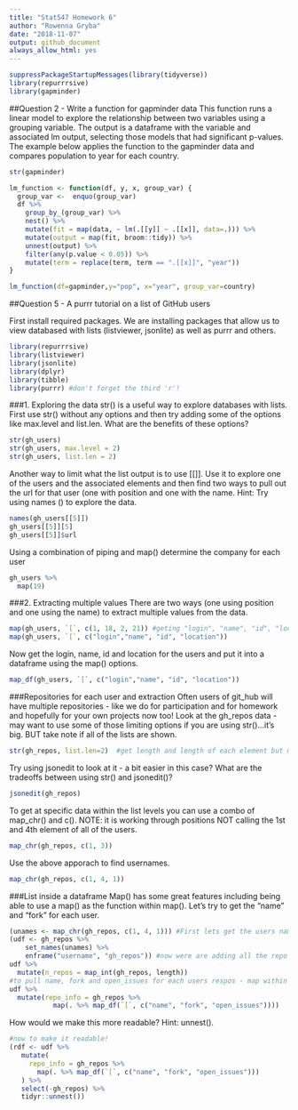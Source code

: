```yaml
---
title: "Stat547 Homework 6"
author: "Rowenna Gryba"
date: "2018-11-07"
output: github_document
always_allow_html: yes
---
```

  
```r
suppressPackageStartupMessages(library(tidyverse))
library(repurrrsive)
library(gapminder)
```

##Question 2 - Write a function for gapminder data
This function runs a linear model to explore the relationship between two variables using a grouping variable. The output is a dataframe with the variable and associated lm output, selecting those models that had significant p-values.
The example below applies the function to the gapminder data and compares population to year for each country.

```r
str(gapminder)

lm_function <- function(df, y, x, group_var) {
  group_var <-  enquo(group_var)
  df %>%
    group_by_(group_var) %>%
    nest() %>%
    mutate(fit = map(data, ~ lm(.[[y]] ~ .[[x]], data=.))) %>%
    mutate(output = map(fit, broom::tidy)) %>%
    unnest(output) %>%
    filter(any(p.value < 0.05)) %>%
    mutate(term = replace(term, term == ".[[x]]", "year"))
}

lm_function(df=gapminder,y="pop", x="year", group_var=country)
```

##Question 5 - A purrr tutorial on a list of GitHub users

First install required packages. We are installing packages that allow us to view databased with lists (listviewer, jsonlite) as well as purrr and others.
```r
library(repurrrsive)
library(listviewer)
library(jsonlite)
library(dplyr)
library(tibble)
library(purrr) #don't forget the third 'r'!
```

###1. Exploring the data
str() is a useful way to explore databases with lists. First use str() without any options and then try adding some of the options like max.level and list.len. What are the benefits of these options?
```r
str(gh_users) 
str(gh_users, max.level = 2) 
str(gh_users, list.len = 2)
```

Another way to limit what the list output is to use [[]]. Use it to explore one of the users and the associated elements and then find two ways to pull out the url for that user (one with position and one with the name. Hint: Try using names () to explore the data.
```r
names(gh_users[[5]])
gh_users[[5]][5]
gh_users[[5]]$url
```

Using a combination of piping and map() determine the company for each user
```r
gh_users %>% 
  map(19)
```

###2. Extracting multiple values
There are two ways (one using position and one using the name) to extract multiple values from the data.
```r
map(gh_users, `[`, c(1, 18, 2, 21)) #geting "login", "name", "id", "location" by position
map(gh_users, `[`, c("login","name", "id", "location"))
```

Now get the login, name, id and location for the users and put it into a dataframe using the map() options.
```r
map_df(gh_users, `[`, c("login","name", "id", "location"))
```

###Repositories for each user and extraction
Often users of git_hub will have multiple repositories - like we do for participation and for homework and hopefully for your own projects now too!
Look at the gh_repos data - may want to use some of those limiting options if you are using str()...it's big. BUT take note if all of the lists are shown.
```r
str(gh_repos, list.len=2)  #get length and length of each element but missing some of the lists
```

Try using jsonedit to look at it - a bit easier in this case? What are the tradeoffs between using str() and jsonedit()?
```r
jsonedit(gh_repos)
```

To get at specific data within the list levels you can use a combo of map_chr() and c(). NOTE: it is working through positions NOT calling the 1st and 4th element of all of the users.
```r
map_chr(gh_repos, c(1, 3)) 
```

Use the above apporach to find usernames.
```r
map_chr(gh_repos, c(1, 4, 1)) 
```

###List inside a dataframe
Map() has some great features including being able to use a map() as the function within map().
Let's try to get the "name" and "fork" for each user. 
```r
(unames <- map_chr(gh_repos, c(1, 4, 1))) #First lets get the users names using our method above
(udf <- gh_repos %>%
    set_names(unames) %>% 
    enframe("username", "gh_repos")) #now were are adding all the repo data in as a list
udf %>% 
  mutate(n_repos = map_int(gh_repos, length))
#to pull name, fork and open_issues for each users respos - map within map!
udf %>% 
  mutate(repo_info = gh_repos %>%
           map(. %>% map_df(`[`, c("name", "fork", "open_issues"))))
```
How would we make this more readable? Hint: unnest().
```r
#now to make it readable!
(rdf <- udf %>% 
   mutate(
     repo_info = gh_repos %>%
       map(. %>% map_df(`[`, c("name", "fork", "open_issues")))
   ) %>% 
   select(-gh_repos) %>% 
   tidyr::unnest())
```
